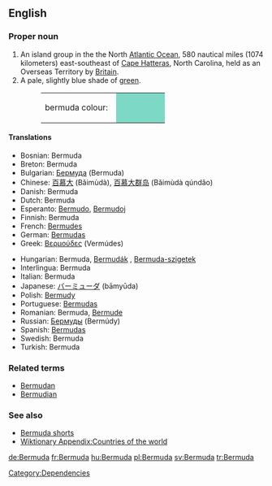 ==English==

===Proper noun===
{{wikipedia}}
{{en-noun-reg}}

# An island group in the the North [[Atlantic Ocean]], 580 nautical miles (1074 kilometers) east-southeast of [[Cape Hatteras]], North Carolina, held as an Overseas Territory by [[Britain]].
# A pale, slightly blue shade of [[green]].
#:<table><tr><td>bermuda colour: &nbsp;</td><td bgcolor="#7DD8C6" width="80">&nbsp; </td></tr></table>

====Translations====
{{top}}
*Bosnian: Bermuda {{f}}
*Breton: Bermuda
*Bulgarian: [[Бермуда]] (Bermuda) {{f}}
*Chinese: [[百慕大]] (Bǎimùdà), [[百慕大群岛]] (Bǎimùdà qúndǎo)
*Danish: Bermuda
*Dutch: Bermuda
*Esperanto: [[Bermudo]], [[Bermudoj]]
*Finnish: Bermuda
*French: [[Bermudes]] {{f}} {{p}}
*German: [[Bermudas]]
*Greek: [[Βερμούδες]] (Vermúdes)
{{mid}}
*Hungarian: Bermuda, [[Bermudák]] {{p}}, [[Bermuda-szigetek]] {{p}}
*Interlingua: Bermuda
*Italian: Bermuda {{f}} {{p}}
*Japanese: [[バーミューダ]] (bāmyūda)
*Polish: [[Bermudy]]
*Portuguese: [[Bermudas]]
*Romanian: Bermuda, [[Bermude]] {{f}}
*Russian: [[Бермуды]] (Bermúdy) {{m}} {{p}}
*Spanish: [[Bermudas]] {{f}} {{p}}
*Swedish: Bermuda
*Turkish: Bermuda
{{bottom}}

===Related terms===
*[[Bermudan]]
*[[Bermudian]]

===See also===
*[[Bermuda shorts]]
*[[Wiktionary Appendix:Countries of the world]]

[[Category:Dependencies]]

[[de:Bermuda]]
[[fr:Bermuda]]
[[hu:Bermuda]]
[[pl:Bermuda]]
[[sv:Bermuda]]
[[tr:Bermuda]]